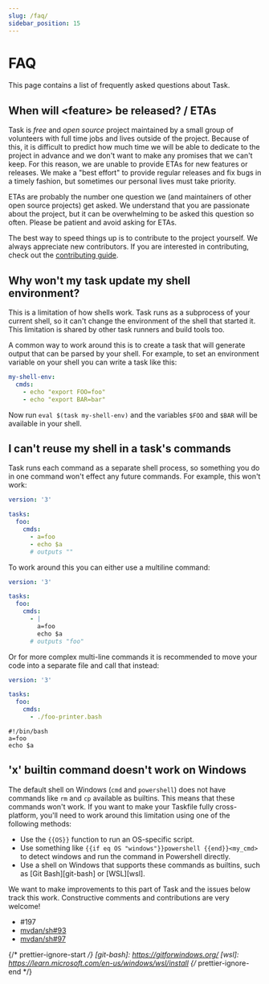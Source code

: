 ```yaml
---
slug: /faq/
sidebar_position: 15
---
```


# FAQ

This page contains a list of frequently asked questions about Task.

## When will \<feature\> be released? / ETAs

Task is _free_ and _open source_ project maintained by a small group of
volunteers with full time jobs and lives outside of the project. Because of
this, it is difficult to predict how much time we will be able to dedicate to
the project in advance and we don't want to make any promises that we can't
keep. For this reason, we are unable to provide ETAs for new features or
releases. We make a "best effort" to provide regular releases and fix bugs in a
timely fashion, but sometimes our personal lives must take priority.

ETAs are probably the number one question we (and maintainers of other open
source projects) get asked. We understand that you are passionate about the
project, but it can be overwhelming to be asked this question so often. Please
be patient and avoid asking for ETAs.

The best way to speed things up is to contribute to the project yourself. We
always appreciate new contributors. If you are interested in contributing, check
out the [contributing guide](./contributing.mdx).

## Why won't my task update my shell environment?

This is a limitation of how shells work. Task runs as a subprocess of your
current shell, so it can't change the environment of the shell that started it.
This limitation is shared by other task runners and build tools too.

A common way to work around this is to create a task that will generate output
that can be parsed by your shell. For example, to set an environment variable on
your shell you can write a task like this:

```yaml
my-shell-env:
  cmds:
    - echo "export FOO=foo"
    - echo "export BAR=bar"
```

Now run `eval $(task my-shell-env)` and the variables `$FOO` and `$BAR` will be
available in your shell.

## I can't reuse my shell in a task's commands

Task runs each command as a separate shell process, so something you do in one
command won't effect any future commands. For example, this won't work:

```yaml
version: '3'

tasks:
  foo:
    cmds:
      - a=foo
      - echo $a
      # outputs ""
```

To work around this you can either use a multiline command:

```yaml
version: '3'

tasks:
  foo:
    cmds:
      - |
        a=foo
        echo $a
      # outputs "foo"
```

Or for more complex multi-line commands it is recommended to move your code into
a separate file and call that instead:

```yaml
version: '3'

tasks:
  foo:
    cmds:
      - ./foo-printer.bash
```

```shell
#!/bin/bash
a=foo
echo $a
```

## 'x' builtin command doesn't work on Windows

The default shell on Windows (`cmd` and `powershell`) does not have commands like
`rm` and `cp` available as builtins. This means that these commands won't work.
If you want to make your Taskfile fully cross-platform, you'll need to work
around this limitation using one of the following methods:

- Use the `{{OS}}` function to run an OS-specific script.
- Use something like `{{if eq OS "windows"}}powershell {{end}}<my_cmd>` to
  detect windows and run the command in Powershell directly.
- Use a shell on Windows that supports these commands as builtins, such as [Git
  Bash][git-bash] or [WSL][wsl].

We want to make improvements to this part of Task and the issues below track
this work. Constructive comments and contributions are very welcome!

- #197
- [mvdan/sh#93](https://github.com/mvdan/sh/issues/93)
- [mvdan/sh#97](https://github.com/mvdan/sh/issues/97)

{/* prettier-ignore-start */}
[git-bash]: https://gitforwindows.org/
[wsl]: https://learn.microsoft.com/en-us/windows/wsl/install
{/* prettier-ignore-end */}
